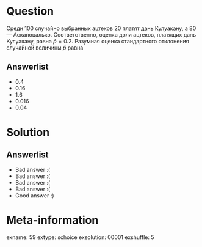 Question
========
Среди 100 случайно выбранных ацтеков 20 платят дань Кулуакану, а 80 — Аскапоцалько. Соответственно, оценка доли ацтеков, платящих дань Кулуакану, равна $\hat{p}=0.2$. Разумная оценка стандартного отклонения случайной величины $\hat{p}$ равна


Answerlist
----------
*  $0.4$
*  $0.16$
*  $1.6$
*  $0.016$
*  $0.04$

Solution
========

Answerlist
----------
*  Bad answer :(
*  Bad answer :(
*  Bad answer :(
*  Bad answer :(
*  Good answer :)

Meta-information
================
exname: 59
extype: schoice
exsolution: 00001
exshuffle: 5

